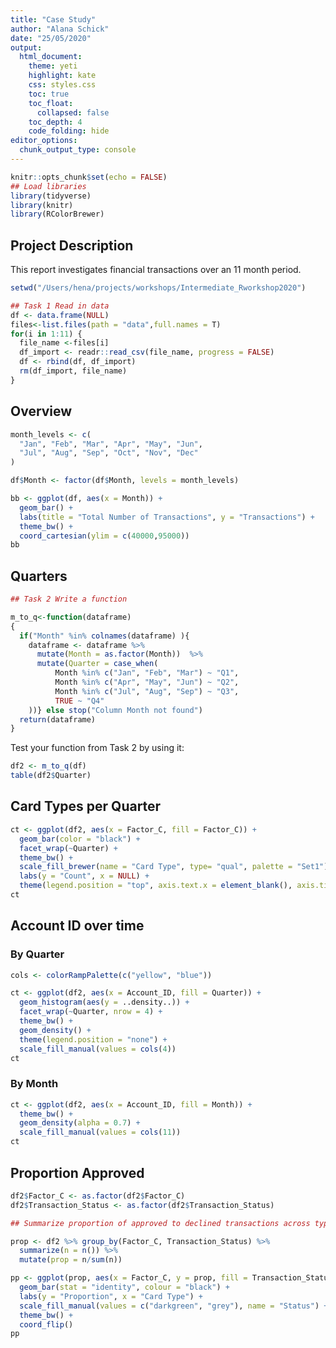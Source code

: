 ```yaml
---
title: "Case Study"
author: "Alana Schick"
date: "25/05/2020"
output: 
  html_document:
    theme: yeti
    highlight: kate
    css: styles.css
    toc: true
    toc_float: 
      collapsed: false
    toc_depth: 4
    code_folding: hide
editor_options: 
  chunk_output_type: console
---
```


```r
knitr::opts_chunk$set(echo = FALSE)
## Load libraries
library(tidyverse)
library(knitr)
library(RColorBrewer)
```

## Project Description

This report investigates financial transactions over an 11 month period. 

```r
setwd("/Users/hena/projects/workshops/Intermediate_Rworkshop2020")

## Task 1 Read in data
df <- data.frame(NULL)
files<-list.files(path = "data",full.names = T)
for(i in 1:11) {
  file_name <-files[i]
  df_import <- readr::read_csv(file_name, progress = FALSE)
  df <- rbind(df, df_import)
  rm(df_import, file_name)
}
```

## Overview

```r

month_levels <- c(
  "Jan", "Feb", "Mar", "Apr", "May", "Jun", 
  "Jul", "Aug", "Sep", "Oct", "Nov", "Dec"
)

df$Month <- factor(df$Month, levels = month_levels)

bb <- ggplot(df, aes(x = Month)) +
  geom_bar() +
  labs(title = "Total Number of Transactions", y = "Transactions") +
  theme_bw() +
  coord_cartesian(ylim = c(40000,95000))
bb
```

## Quarters

```r
## Task 2 Write a function

m_to_q<-function(dataframe) 
{
  if("Month" %in% colnames(dataframe) ){
    dataframe <- dataframe %>%
      mutate(Month = as.factor(Month))  %>%
      mutate(Quarter = case_when(
          Month %in% c("Jan", "Feb", "Mar") ~ "Q1",
          Month %in% c("Apr", "May", "Jun") ~ "Q2",
          Month %in% c("Jul", "Aug", "Sep") ~ "Q3",
          TRUE ~ "Q4"
    ))} else stop("Column Month not found")
  return(dataframe)
}
```

Test your function from Task 2 by using it:

```r
df2 <- m_to_q(df)
table(df2$Quarter)
```

## Card Types per Quarter

```r
ct <- ggplot(df2, aes(x = Factor_C, fill = Factor_C)) +
  geom_bar(color = "black") +
  facet_wrap(~Quarter) +
  theme_bw() +
  scale_fill_brewer(name = "Card Type", type= "qual", palette = "Set1") +
  labs(y = "Count", x = NULL) +
  theme(legend.position = "top", axis.text.x = element_blank(), axis.ticks = element_blank())
ct
```

## Account ID over time {.tabset .tabset-fade}

### By Quarter

```r
cols <- colorRampPalette(c("yellow", "blue"))

ct <- ggplot(df2, aes(x = Account_ID, fill = Quarter)) +
  geom_histogram(aes(y = ..density..)) +
  facet_wrap(~Quarter, nrow = 4) +
  theme_bw() +
  geom_density() +
  theme(legend.position = "none") +
  scale_fill_manual(values = cols(4))
ct
```

### By Month

```r
ct <- ggplot(df2, aes(x = Account_ID, fill = Month)) +
  theme_bw() +
  geom_density(alpha = 0.7) +
  scale_fill_manual(values = cols(11))
ct
```

## Proportion Approved

```r
df2$Factor_C <- as.factor(df2$Factor_C)
df2$Transaction_Status <- as.factor(df2$Transaction_Status)

## Summarize proportion of approved to declined transactions across type of card. 

prop <- df2 %>% group_by(Factor_C, Transaction_Status) %>%
  summarize(n = n()) %>%
  mutate(prop = n/sum(n))

pp <- ggplot(prop, aes(x = Factor_C, y = prop, fill = Transaction_Status)) +
  geom_bar(stat = "identity", colour = "black") +
  labs(y = "Proportion", x = "Card Type") +
  scale_fill_manual(values = c("darkgreen", "grey"), name = "Status") +
  theme_bw() +
  coord_flip()
pp

```

